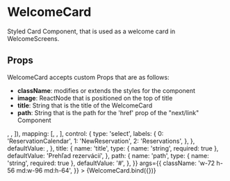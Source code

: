 
<Meta title="components/atoms/WelcomeCard" decorators={[withDesign]} />

# WelcomeCard

Styled Card Component, that is used as a welcome card in WelcomeScreens.

## Props

WelcomeCard accepts custom Props that are as follows:

- <b>className</b>: modifies or extends the styles for the component
- <b>image</b>: ReactNode that is positioned on the top of title
- <b>title</b>: String that is the title of the WelcomeCard
- <b>path</b>: String that is the path for the 'href' prop of the "next/link" Component

<Canvas>
  <Story
    name="WelcomeCard"
    parameters={{
      design: {
        type: 'figma',
        url: '',
      },
    }}
    argTypes={{
      image: {
        options: Object.keys([<ReservationCalendar />, <NewReservation />, <Reservations />]),
        mapping: [<ReservationCalendar />, <NewReservation />, <Reservations />],
        control: {
          type: 'select',
          labels: {
            0: 'ReservationCalendar',
            1: 'NewReservation',
            2: 'Reservations',
          },
        },
        defaultValue: <Reservations />,
      },
      title: {
        name: 'title',
        type: { name: 'string', required: true },
        defaultValue: 'Prehľad rezervácií',
      },
      path: {
        name: 'path',
        type: { name: 'string', required: true },
        defaultValue: '#',
      },
    }}
    args={{
      className: 'w-72 h-56 md:w-96 md:h-64',
    }}
  >
    {WelcomeCard.bind({})}
  </Story>
</Canvas>

<ArgsTable of={WelcomeCard} />
